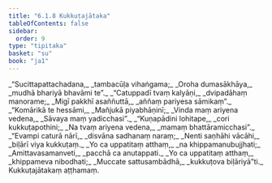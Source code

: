 ```yaml
---
title: "6.1.8 Kukkuṭajātaka"
tableOfContents: false
sidebar:
  order: 9
type: "tipitaka"
basket: "su"
book: "ja1"
---
```



<DynamicBreadcrumb />

<Division number="58" book="ja1" bookNo="22" page="282">

<Paragraph number="1382" type="verses" book="ja1">
_“Sucittapattachadana,_  
_tambacūḷa vihaṅgama;_  
_Oroha dumasākhāya,_  
_mudhā bhariyā bhavāmi te”._  

</Paragraph>

</Division>
<Division number="59" book="ja1" bookNo="22" page="263">

<Paragraph number="1383" type="verses" book="ja1">
_“Catuppadī tvaṃ kalyāṇi,_  
_dvipadāhaṃ manorame;_  
_Migī pakkhī asaññuttā,_  
_aññaṃ pariyesa sāmikaṃ”._  

</Paragraph>

</Division>
<Division number="60" book="ja1" bookNo="22" page="263">

<Paragraph number="1384" type="verses" book="ja1">
_“Komārikā te hessāmi,_  
_Mañjukā piyabhāṇinī;_  
_Vinda maṃ ariyena vedena,_  
_Sāvaya maṃ yadicchasi”._  

</Paragraph>

</Division>
<Division number="61" book="ja1" bookNo="22" page="264">

<Paragraph number="1385" type="verses" book="ja1">
_“Kuṇapādini lohitape,_  
_cori kukkuṭapothini;_  
_Na tvaṃ ariyena vedena,_  
_mamaṃ bhattāramicchasi”._  

</Paragraph>

</Division>
<Division number="62" book="ja1" bookNo="22" page="264">

<Paragraph number="1386" type="verses" book="ja1">
_“Evampi caturā nārī,_  
_disvāna sadhanaṃ naraṃ;_  
_Nenti saṇhāhi vācāhi,_  
_biḷārī viya kukkuṭaṃ._  

</Paragraph>

</Division>
<Division number="63" book="ja1" bookNo="22" page="264">

<Paragraph number="1387" type="verses" book="ja1">
_Yo ca uppatitaṃ atthaṃ,_  
_na khippamanubujjhati;_  
_Amittavasamanveti,_  
_pacchā ca anutappati._  

</Paragraph>

</Division>
<Division number="64" book="ja1" bookNo="22" page="264">

<Paragraph number="1388" type="verses" book="ja1">
_Yo ca uppatitaṃ atthaṃ,_  
_khippameva nibodhati;_  
_Muccate sattusambādhā,_  
_kukkuṭova biḷāriyā”ti._  


</Paragraph>
</Division>

<Paragraph number="1389" type="center" book="ja1">
Kukkuṭajātakaṃ aṭṭhamaṃ.
</Paragraph>